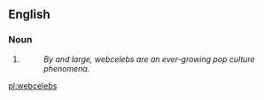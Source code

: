 ==English==

===Noun===

# {{plural of|web celeb}}
#: ''By and large, webcelebs are an ever-growing pop culture phenomena.''

[[pl:webcelebs]]